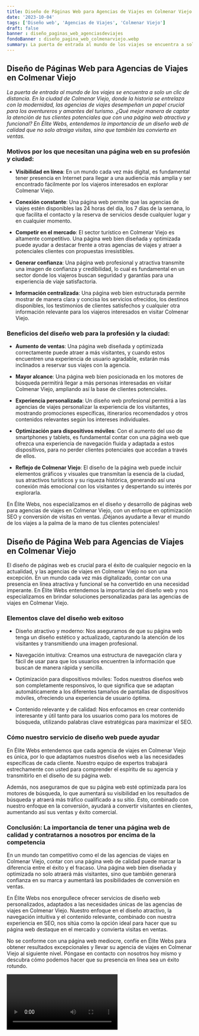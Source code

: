 ```yaml
---
title: Diseño de Páginas Web para Agencias de Viajes en Colmenar Viejo
date: '2023-10-04'
tags: ['Diseño web', 'Agencias de Viajes', 'Colmenar Viejo']
draft: false
banner : diseño_paginas_web_agenciasdeviajes
fondoBanner : diseño_pagina_web_colmenarviejo.webp
summary: La puerta de entrada al mundo de los viajes se encuentra a solo un clic de distancia. En la ciudad de Colmenar Viejo, donde la historia se entrelaza con la modernidad, las agencias de viajes desempeñan un papel crucial para los aventureros y amantes del turismo. ¿Qué mejor manera de captar la atención de tus clientes potenciales que con una página web atractiva y funcional? En Élite Webs, entendemos la importancia de un diseño web de calidad que no solo atraiga visitas, sino que también las convierta en ventas.
---
```


## Diseño de Páginas Web para Agencias de Viajes en Colmenar Viejo

*La puerta de entrada al mundo de los viajes se encuentra a solo un clic de distancia. En la ciudad de Colmenar Viejo, donde la historia se entrelaza con la modernidad, las agencias de viajes desempeñan un papel crucial para los aventureros y amantes del turismo. ¿Qué mejor manera de captar la atención de tus clientes potenciales que con una página web atractiva y funcional? En Élite Webs, entendemos la importancia de un diseño web de calidad que no solo atraiga visitas, sino que también las convierta en ventas.*

### Motivos por los que necesitan una página web en su profesión y ciudad:

- **Visibilidad en línea**: En un mundo cada vez más digital, es fundamental tener presencia en Internet para llegar a una audiencia más amplia y ser encontrado fácilmente por los viajeros interesados en explorar Colmenar Viejo.

- **Conexión constante**: Una página web permite que las agencias de viajes estén disponibles las 24 horas del día, los 7 días de la semana, lo que facilita el contacto y la reserva de servicios desde cualquier lugar y en cualquier momento.

- **Competir en el mercado**: El sector turístico en Colmenar Viejo es altamente competitivo. Una página web bien diseñada y optimizada puede ayudar a destacar frente a otras agencias de viajes y atraer a potenciales clientes con propuestas irresistibles.

- **Generar confianza**: Una página web profesional y atractiva transmite una imagen de confianza y credibilidad, lo cual es fundamental en un sector donde los viajeros buscan seguridad y garantías para una experiencia de viaje satisfactoria.

- **Información centralizada**: Una página web bien estructurada permite mostrar de manera clara y concisa los servicios ofrecidos, los destinos disponibles, los testimonios de clientes satisfechos y cualquier otra información relevante para los viajeros interesados en visitar Colmenar Viejo.

### Beneficios del diseño web para la profesión y la ciudad:

- **Aumento de ventas**: Una página web diseñada y optimizada correctamente puede atraer a más visitantes, y cuando estos encuentren una experiencia de usuario agradable, estarán más inclinados a reservar sus viajes con la agencia.

- **Mayor alcance**: Una página web bien posicionada en los motores de búsqueda permitirá llegar a más personas interesadas en visitar Colmenar Viejo, ampliando así la base de clientes potenciales.

- **Experiencia personalizada**: Un diseño web profesional permitirá a las agencias de viajes personalizar la experiencia de los visitantes, mostrando promociones específicas, itinerarios recomendados y otros contenidos relevantes según los intereses individuales.

- **Optimización para dispositivos móviles**: Con el aumento del uso de smartphones y tablets, es fundamental contar con una página web que ofrezca una experiencia de navegación fluida y adaptada a estos dispositivos, para no perder clientes potenciales que accedan a través de ellos.

- **Reflejo de Colmenar Viejo**: El diseño de la página web puede incluir elementos gráficos y visuales que transmitan la esencia de la ciudad, sus atractivos turísticos y su riqueza histórica, generando así una conexión más emocional con los visitantes y despertando su interés por explorarla.

En Élite Webs, nos especializamos en el diseño y desarrollo de páginas web para agencias de viajes en Colmenar Viejo, con un enfoque en optimización SEO y conversión de visitas en ventas. ¡Déjanos ayudarte a llevar el mundo de los viajes a la palma de la mano de tus clientes potenciales!

<GifSeo />

<Cta />

## Diseño de Página Web para Agencias de Viajes en Colmenar Viejo

El diseño de páginas web es crucial para el éxito de cualquier negocio en la actualidad, y las agencias de viajes en Colmenar Viejo no son una excepción. En un mundo cada vez más digitalizado, contar con una presencia en línea atractiva y funcional se ha convertido en una necesidad imperante. En Élite Webs entendemos la importancia del diseño web y nos especializamos en brindar soluciones personalizadas para las agencias de viajes en Colmenar Viejo. 

### Elementos clave del diseño web exitoso

- Diseño atractivo y moderno: Nos aseguramos de que su página web tenga un diseño estético y actualizado, capturando la atención de los visitantes y transmitiendo una imagen profesional.

- Navegación intuitiva: Creamos una estructura de navegación clara y fácil de usar para que los usuarios encuentren la información que buscan de manera rápida y sencilla.

- Optimización para dispositivos móviles: Todos nuestros diseños web son completamente responsivos, lo que significa que se adaptan automáticamente a los diferentes tamaños de pantallas de dispositivos móviles, ofreciendo una experiencia de usuario óptima.

- Contenido relevante y de calidad: Nos enfocamos en crear contenido interesante y útil tanto para los usuarios como para los motores de búsqueda, utilizando palabras clave estratégicas para maximizar el SEO.

### Cómo nuestro servicio de diseño web puede ayudar

En Élite Webs entendemos que cada agencia de viajes en Colmenar Viejo es única, por lo que adaptamos nuestros diseños web a las necesidades específicas de cada cliente. Nuestro equipo de expertos trabajará estrechamente con usted para comprender el espíritu de su agencia y transmitirlo en el diseño de su página web.

Además, nos aseguramos de que su página web esté optimizada para los motores de búsqueda, lo que aumentará su visibilidad en los resultados de búsqueda y atraerá más tráfico cualificado a su sitio. Esto, combinado con nuestro enfoque en la conversión, ayudará a convertir visitantes en clientes, aumentando así sus ventas y éxito comercial.

### Conclusión: La importancia de tener una página web de calidad y contratarnos a nosotros por encima de la competencia

En un mundo tan competitivo como el de las agencias de viajes en Colmenar Viejo, contar con una página web de calidad puede marcar la diferencia entre el éxito y el fracaso. Una página web bien diseñada y optimizada no solo atraerá más visitantes, sino que también generará confianza en su marca y aumentará las posibilidades de conversión en ventas.

En Élite Webs nos enorgullece ofrecer servicios de diseño web personalizados, adaptados a las necesidades únicas de las agencias de viajes en Colmenar Viejo. Nuestro enfoque en el diseño atractivo, la navegación intuitiva y el contenido relevante, combinado con nuestra experiencia en SEO, nos sitúa como la opción ideal para hacer que su página web destaque en el mercado y convierta visitas en ventas.

No se conforme con una página web mediocre, confíe en Élite Webs para obtener resultados excepcionales y llevar su agencia de viajes en Colmenar Viejo al siguiente nivel. Póngase en contacto con nosotros hoy mismo y descubra cómo podemos hacer que su presencia en línea sea un éxito rotundo.

<Video />

<CtaBot job='Agencias de Viajes' city='Colmenar Viejo'/>

<Gmaps query='Colmenar Viejo+españa+maps' />